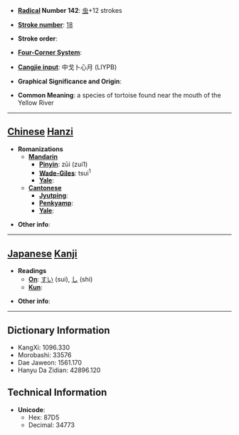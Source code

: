 * '''[[Wiktionary:Chinese radical index| Radical]] Number 142''': [[Wiktionary:Chinese radical index 虫|虫]]+12 strokes

* '''[[Wiktionary:Chinese total strokes index|Stroke number]]''': [[Wiktionary:Chinese total strokes index 18|18]]

* '''Stroke order''': 

* '''[[Wiktionary:Chinese four corner index|Four-Corner System]]''': 

* '''[[Wiktionary:Chinese Cangjie index|Cangjie input]]''': 中戈卜心月 (LIYPB)

* '''Graphical Significance and Origin''': 

* '''Common Meaning''': a species of tortoise found near the mouth of the Yellow River

----

== [[Chinese]] [[Hanzi]] ==

* '''Romanizations'''
** '''[[Mandarin]]'''
*** '''[[Pinyin]]''': zūi (zui1)
*** '''[[Wade-Giles]]''': tsui<sup>1</sup>
*** '''[[Yale]]''': 
** '''[[Cantonese]]'''
*** '''[[Jyutping]]''':
*** '''[[Penkyamp]]''': 
*** '''[[Yale]]''': 

* '''Other info''': 

----

== [[Japanese]] [[Kanji]] ==

* '''Readings'''
** '''[[On]]''': [[すい]] (sui), [[し]] (shi)
** '''[[Kun]]''': 

* '''Other info''':  

----

== Dictionary Information ==

* KangXi: 1096.330
* Morobashi: 33576
* Dae Jaweon: 1561.170
* Hanyu Da Zidian: 42896.120

== Technical Information ==

* '''Unicode''':
** Hex: 87D5
** Decimal: 34773